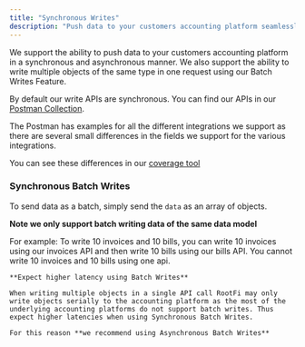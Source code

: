 ```yaml
---
title: "Synchronous Writes"
description: "Push data to your customers accounting platform seamlessly using a single api"
---
```


We support the ability to push data to your customers accounting platform in a synchronous and asynchronous manner. We also support the ability to write multiple objects of the same type in one request using our Batch Writes Feature.

  
By default our write APIs are synchronous. You can find our APIs in our [Postman Collection](/docs/rootfi-postman-collection). 

The Postman has examples for all the different integrations we support as there are several small differences in the fields we support for the various integrations. 

You can see these differences in our [coverage tool](https://rootfi.dev/coverage)

  
### Synchronous Batch Writes

To send data as a batch, simply send the `data` as an array of objects. 

**Note we only support batch writing data of the same data model**

For example: To write 10 invoices and 10 bills, you can write 10 invoices using our invoices API and then write 10 bills using our bills API. You cannot write 10 invoices and 10 bills using one api. 

<Note>

    **Expect higher latency using Batch Writes**

    When writing multiple objects in a single API call RootFi may only write objects serially to the accounting platform as the most of the underlying accounting platforms do not support batch writes. Thus expect higher latencies when using Synchronous Batch Writes. 

    For this reason **we recommend using Asynchronous Batch Writes**
</Note>
